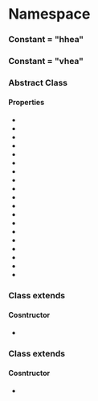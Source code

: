 
# Namespace <Decl s={Ot.MetricHead}/>

### Constant <Decl s={Ot.MetricHead.TagHhea}/> = "hhea"
### Constant <Decl s={Ot.MetricHead.TagVhea}/> = "vhea"

### Abstract Class <Decl s={Ot.MetricHead.Table}/>

#### Properties

 * <Member readonly s={Ot.MetricHead.Table.isVertical} type={boolean} />
 * <Member s={Ot.MetricHead.Table.majorVersion} type={number} />
 * <Member s={Ot.MetricHead.Table.minorVersion} type={number} />
 * <Member s={Ot.MetricHead.Table.ascender} type={Ot.Var.Value} />
 * <Member s={Ot.MetricHead.Table.descender} type={Ot.Var.Value} />
 * <Member s={Ot.MetricHead.Table.lineGap} type={Ot.Var.Value} />
 * <Member s={Ot.MetricHead.Table.advanceMax} type={number} />
 * <Member s={Ot.MetricHead.Table.minStartSideBearing} type={number} />
 * <Member s={Ot.MetricHead.Table.minEndSideBearing} type={number} />
 * <Member s={Ot.MetricHead.Table.maxExtent} type={number} />
 * <Member s={Ot.MetricHead.Table.caretSlopeRise} type={Ot.Var.Value} />
 * <Member s={Ot.MetricHead.Table.caretSlopeRun} type={Ot.Var.Value} />
 * <Member s={Ot.MetricHead.Table.caretOffset} type={Ot.Var.Value} />
 * <Member s={Ot.MetricHead.Table._reserved0} type={number} />
 * <Member s={Ot.MetricHead.Table._reserved1} type={number} />
 * <Member s={Ot.MetricHead.Table._reserved2} type={number} />
 * <Member s={Ot.MetricHead.Table._reserved3} type={number} />
 * <Member s={Ot.MetricHead.Table.metricDataFormat} type={number} />
 * <Member s={Ot.MetricHead.Table.numberOfLongMetrics} type={number} />

### Class <Decl s={Ot.MetricHead.Hhea}/> extends <R s={Ot.MetricHead.Table}/>

#### Cosntructor

 * <Method ctor s={Ot.MetricHead.Hhea.constructor} returns={Ot.MetricHead.Hhea}/>

### Class <Decl s={Ot.MetricHead.Vhea}/> extends <R s={Ot.MetricHead.Table}/>

#### Cosntructor

 * <Method ctor s={Ot.MetricHead.Vhea.constructor} returns={Ot.MetricHead.Vhea}/>


